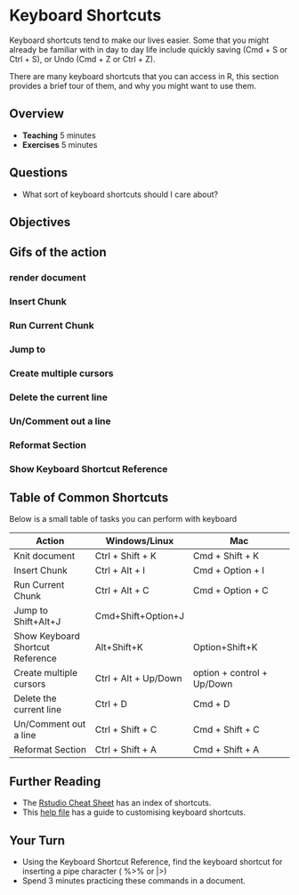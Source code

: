 # Keyboard Shortcuts

Keyboard shortcuts tend to make our lives easier. Some that you might already be familiar with in day to day life include quickly saving (Cmd + S or Ctrl + S), or Undo (Cmd + Z or Ctrl + Z).

There are many keyboard shortcuts that you can access in R, this section provides a brief tour of them, and why you might want to use them.

## Overview

* **Teaching** 5 minutes
* **Exercises** 5 minutes

## Questions

* What sort of keyboard shortcuts should I care about?

## Objectives

## Gifs of the action

### render document
### Insert Chunk
### Run Current Chunk
### Jump to
### Create multiple cursors
### Delete the current line
### Un/Comment out a line 
### Reformat Section 
### Show Keyboard Shortcut Reference

## Table of Common Shortcuts

Below is a small table of tasks you can perform with keyboard 

| Action      | Windows/Linux | Mac  | 
|-------------|---------------|----------------|
| Knit document | Ctrl + Shift + K | Cmd + Shift + K |
| Insert Chunk  | Ctrl + Alt + I   | Cmd + Option + I |
| Run Current Chunk | Ctrl + Alt + C | Cmd + Option + C | 
| Jump to  	Shift+Alt+J 	| Cmd+Shift+Option+J |
| Show Keyboard Shortcut Reference  |	Alt+Shift+K | Option+Shift+K |
| Create multiple cursors | Ctrl + Alt + Up/Down | option + control + Up/Down|
| Delete the current line | Ctrl + D | Cmd + D|
| Un/Comment out a line   | Ctrl + Shift + C | Cmd + Shift + C| 
| Reformat Section | Ctrl + Shift + A | Cmd + Shift + A| 

## Further Reading

- The [Rstudio Cheat Sheet](https://rstudio.github.io/cheatsheets/html/rstudio-ide.html#keyboard-shortcuts) has an index of shortcuts. 
- This [help file](https://support.posit.co/hc/en-us/articles/206382178-Customizing-Keyboard-Shortcuts-in-the-RStudio-IDE) has a guide to customising keyboard shortcuts.

## Your Turn {.exercise}

- Using the Keyboard Shortcut Reference, find the keyboard shortcut for inserting a pipe character ( %>% or |>)
- Spend 3 minutes practicing these commands in a document.
